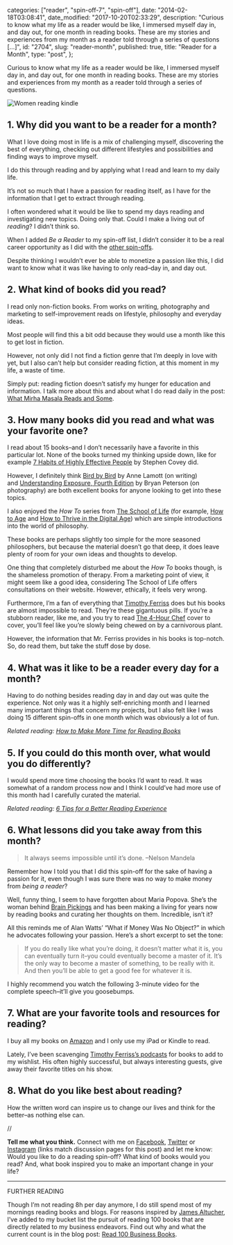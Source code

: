 
  categories: ["reader", "spin-off-7", "spin-off"],
  date: "2014-02-18T03:08:41",
  date_modified: "2017-10-20T02:33:29",
  description:
    "Curious to know what my life as a reader would be like, I immersed myself day in, and day out, for one month in reading books. These are my stories and experiences from my month as a reader told through a series of questions […]",
  id: "2704",
  slug: "reader-month",
  published: true,
  title: "Reader for a Month",
  type: "post",
};


Curious to know what my life as a reader would be like, I immersed myself day in, and day out, for one month in reading books. These are my stories and experiences from my month as a reader told through a series of questions.

![Women reading kindle](/pages/tsop/posts/reader-month/women-kindle-couch_1.jpg)

## 1. Why did you want to be a reader for a month?

What I love doing most in life is a mix of challenging myself, discovering the best of everything, checking out different lifestyles and possibilities and finding ways to improve myself.

I do this through reading and by applying what I read and learn to my daily life.

It’s not so much that I have a passion for reading itself, as I have for the information that I get to extract through reading.

I often wondered what it would be like to spend my days reading and investigating new topics. Doing only that. Could I make a living out of _reading_? I didn’t think so.

When I added _Be a Reader_ to my spin-off list, I didn’t consider it to be a real career opportunity as I did with the [other spin-offs](/tsop).

Despite thinking I wouldn’t ever be able to monetize a passion like this, I did want to know what it was like having to only read–day in, and day out.

## 2. What kind of books did you read?

I read only non-fiction books. From works on writing, photography and marketing to self-improvement reads on lifestyle, philosophy and everyday ideas.

Most people will find this a bit odd because they would use a month like this to get lost in fiction.

However, not only did I not find a fiction genre that I’m deeply in love with yet, but I also can’t help but consider reading fiction, at this moment in my life, a waste of time.

Simply put: reading fiction doesn’t satisfy my hunger for education and information. I talk more about this and about what I do read daily in the post: [What Mirha Masala Reads and Some](/tsop/posts/reading-habits/).

## 3. How many books did you read and what was your favorite one?

I read about 15 books–and I don’t necessarily have a favorite in this particular lot. None of the books turned my thinking upside down, like for example [7 Habits of Highly Effective People](http://amzn.to/1G0z35N) by Stephen Covey did.

However, I definitely think [Bird by Bird](/tsop/posts/read-business-books#1-bird-by-bird) by Anne Lamott (on writing) and [Understanding Exposure, Fourth Edition](/tsop/posts/read-business-books#24-understanding-exposure-fourth-edition) by Bryan Peterson (on photography) are both excellent books for anyone looking to get into these topics.

I also enjoyed the *How To* series from [The School of Life](http://www.theschooloflife.com/) (for example, [How to Age](http://amzn.to/1wqfCLf) and [How to Thrive in the Digital Age](http://amzn.to/1wqfPxP)) which are simple introductions into the world of philosophy.

These books are perhaps slightly too simple for the more seasoned philosophers, but because the material doesn’t go that deep, it does leave plenty of room for your own ideas and thoughts to develop.

One thing that completely disturbed me about the *How To* books though, is the shameless promotion of therapy. From a marketing point of view, it might seem like a good idea, considering The School of Life offers consultations on their website. However, ethically, it feels very wrong.

Furthermore, I’m a fan of everything that [Timothy Ferriss](http://fourhourworkweek.com/blog/) does but his books are almost impossible to read. They’re these gigantuous pills. If you’re a stubborn reader, like me, and you try to read [The 4-Hour Chef](http://amzn.to/17DxEmX) cover to cover, you’ll feel like you’re slowly being chewed on by a carnivorous plant.

However, the information that Mr. Ferriss provides in his books is top-notch. So, do read them, but take the stuff dose by dose.

## 4. What was it like to be a reader every day for a month?

Having to do nothing besides reading day in and day out was quite the experience. Not only was it a highly self-enriching month and I learned many important things that concern my projects, but I also felt like I was doing 15 different spin-offs in one month which was obviously a lot of fun.

_Related reading: [How to Make More Time for Reading Books](/tsop/posts/reading-time/)_

## 5. If you could do this month over, what would you do differently?

I would spend more time choosing the books I’d want to read. It was somewhat of a random process now and I think I could’ve had more use of this month had I carefully curated the material.

_Related reading: [6 Tips for a Better Reading Experience](/tsop/posts/reading-tips/)_

## 6. What lessons did you take away from this month?

> It always seems impossible until it’s done. –Nelson Mandela

Remember how I told you that I did this spin-off for the sake of having a passion for it, even though I was sure there was no way to make money from _being a reader_?

Well, funny thing, I seem to have forgotten about Maria Popova. She’s the woman behind [Brain Pickings](http://www.brainpickings.org) and has been making a living for years now by reading books and curating her thoughts on them. Incredible, isn’t it?

All this reminds me of Alan Watts’ “What if Money Was No Object?” in which he advocates following your passion. Here’s a short excerpt to set the tone:

> If you do really like what you’re doing, it doesn’t matter what it is, you can eventually turn it–you could eventually become a master of it. It’s the only way to become a master of something, to be really with it. And then you’ll be able to get a good fee for whatever it is.

I highly recommend you watch the following 3-minute video for the complete speech–it’ll give you goosebumps.

## 7. What are your favorite tools and resources for reading?

I buy all my books on [Amazon](http://www.amazon.com) and I only use my iPad or Kindle to read.

Lately, I’ve been scavenging [Timothy Ferriss’s podcasts](http://fourhourworkweek.com/podcast/) for books to add to my wishlist. His often highly successful, but always interesting guests, give away their favorite titles on his show.

## 8. What do you like best about reading?

How the written word can inspire us to change our lives and think for the better–as nothing else can.

//

**Tell me what you think.** Connect with me on [Facebook](https://www.facebook.com/thespinoffproject/photos/a.909992835699269.1073741836.443190319046192/907755475923005/), [Twitter](https://twitter.com/mirhamasala/status/573819333488570368/) or [Instagram](https://instagram.com/p/z9i3bHEyNa/) (links match discussion pages for this post) and let me know: Would you like to do a reading spin-off? What kind of books would you read? And, what book inspired you to make an important change in your life?

---

FURTHER READING

Though I’m not reading 8h per day anymore, I do still spend most of my mornings reading books and blogs. For reasons inspired by [James Altucher](http://www.jamesaltucher.com), I’ve added to my bucket list the pursuit of reading 100 books that are directly related to my business endeavors. Find out why and what the current count is in the blog post: [Read 100 Business Books](/tsop/posts/read-business-books/).
